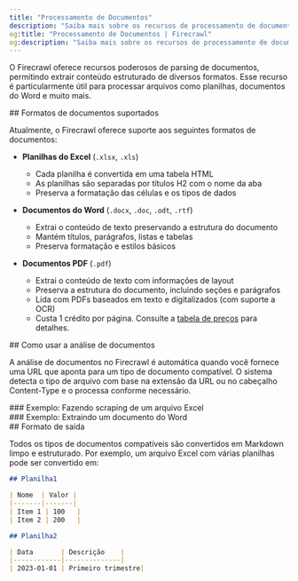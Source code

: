 ```yaml
---
title: "Processamento de Documentos"
description: "Saiba mais sobre os recursos de processamento de documentos."
og:title: "Processamento de Documentos | Firecrawl"
og:description: "Saiba mais sobre os recursos de processamento de documentos."
---
```



O Firecrawl oferece recursos poderosos de parsing de documentos, permitindo extrair conteúdo estruturado de diversos formatos. Esse recurso é particularmente útil para processar arquivos como planilhas, documentos do Word e muito mais.


<div id="supported-document-formats">
  ## Formatos de documentos suportados
</div>

Atualmente, o Firecrawl oferece suporte aos seguintes formatos de documentos:

- **Planilhas do Excel** (`.xlsx`, `.xls`)
  - Cada planilha é convertida em uma tabela HTML
  - As planilhas são separadas por títulos H2 com o nome da aba
  - Preserva a formatação das células e os tipos de dados

- **Documentos do Word** (`.docx`, `.doc`, `.odt`, `.rtf`)
  - Extrai o conteúdo de texto preservando a estrutura do documento
  - Mantém títulos, parágrafos, listas e tabelas
  - Preserva formatação e estilos básicos

- **Documentos PDF** (`.pdf`)
  - Extrai o conteúdo de texto com informações de layout
  - Preserva a estrutura do documento, incluindo seções e parágrafos
  - Lida com PDFs baseados em texto e digitalizados (com suporte a OCR)
  - Custa 1 crédito por página. Consulte a [tabela de preços](https://docs.firecrawl.dev/pricing) para detalhes.

<div id="how-to-use-document-parsing">
  ## Como usar a análise de documentos
</div>

A análise de documentos no Firecrawl é automática quando você fornece uma URL que aponta para um tipo de documento compatível. O sistema detecta o tipo de arquivo com base na extensão da URL ou no cabeçalho Content-Type e o processa conforme necessário.

<div id="example-scraping-an-excel-file">
  ### Exemplo: Fazendo scraping de um arquivo Excel
</div>

<ScrapeXLSX />

<div id="example-scraping-a-word-document">
  ### Exemplo: Extraindo um documento do Word
</div>

<ScrapeDocument />

<div id="output-format">
  ## Formato de saída
</div>

Todos os tipos de documentos compatíveis são convertidos em Markdown limpo e estruturado. Por exemplo, um arquivo Excel com várias planilhas pode ser convertido em:

```markdown
## Planilha1

| Nome  | Valor |
|-------|-------|
| Item 1 | 100   |
| Item 2 | 200   |

## Planilha2

| Data       | Descrição    |
|------------|--------------|
| 2023-01-01 | Primeiro trimestre|
```
